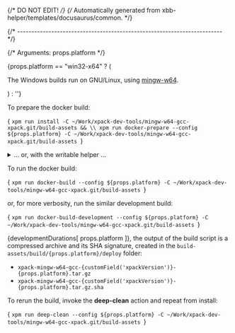 {/* DO NOT EDIT! */}
{/* Automatically generated from xbb-helper/templates/docusaurus/common. */}



{/* ------------------------------------------------------------------------ */}

{/* Arguments: props.platform */}

{props.platform == "win32-x64" ? ( <p>The Windows builds run on GNU/Linux, using <a href="https://mingw-w64.org">mingw-w64</a>.</p> ) : ''}

To prepare the docker build:

<CodeBlock language="sh"> {
`xpm run install -C ~/Work/xpack-dev-tools/mingw-w64-gcc-xpack.git/build-assets && \\
xpm run docker-prepare --config ${props.platform} -C ~/Work/xpack-dev-tools/mingw-w64-gcc-xpack.git/build-assets
`} </CodeBlock>

<details>
<summary>... or, with the writable helper ...</summary>

<CodeBlock language="sh"> {
`xpm run install -C ~/Work/xpack-dev-tools/mingw-w64-gcc-xpack.git/build-assets && \\
xpm run link-deps -C ~/Work/xpack-dev-tools/mingw-w64-gcc-xpack.git/build-assets && \\
xpm run docker-prepare --config ${props.platform} -C ~/Work/xpack-dev-tools/mingw-w64-gcc-xpack.git/build-assets && \\
xpm run docker-link-deps --config ${props.platform} -C ~/Work/xpack-dev-tools/mingw-w64-gcc-xpack.git/build-assets
`} </CodeBlock>

</details>

To run the docker build:

<CodeBlock language="sh"> {
`xpm run docker-build --config ${props.platform} -C ~/Work/xpack-dev-tools/mingw-w64-gcc-xpack.git/build-assets
`} </CodeBlock>

or, for more verbosity, run the similar development build:

<CodeBlock language="sh"> {
`xpm run docker-build-development --config ${props.platform} -C ~/Work/xpack-dev-tools/mingw-w64-gcc-xpack.git/build-assets
`} </CodeBlock>

{developmentDurations[ props.platform ]}, the output of the build script is a compressed
archive and its SHA signature, created in
the <code>build-assets/build/{props.platform}/deploy</code> folder:

* <code>xpack-mingw-w64-gcc-{customField('xpackVersion')}-{props.platform}.tar.gz</code>
* <code>xpack-mingw-w64-gcc-{customField('xpackVersion')}-{props.platform}.tar.gz.sha</code>

To rerun the build, invoke the **deep-clean** action and repeat from install:

<CodeBlock language="sh"> {
`xpm run deep-clean --config ${props.platform} -C ~/Work/xpack-dev-tools/mingw-w64-gcc-xpack.git/build-assets
`} </CodeBlock>
